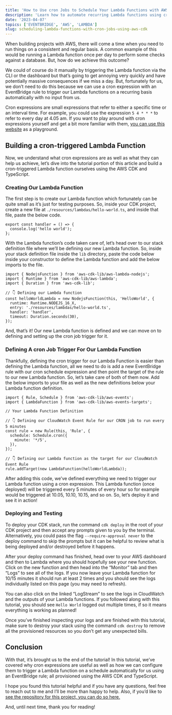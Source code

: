 ```yaml
---
title: 'How to Use cron Jobs to Schedule Your Lambda Functions with AWS CDK'
description: 'Learn how to automate recurring Lambda functions using cron expressions and EventBridge rules with the AWS CDK and TypeScript.'
date: '2023-04-07'
topics: ['EVENTBRIDGE', 'AWS', 'LAMBDA']
slug: scheduling-lambda-functions-with-cron-jobs-using-aws-cdk
---
```


When building projects with AWS, there will come a time when you need to run things on a consistent and regular basis. A common example of this would be running a Lambda function once per day to perform some checks against a database. But, how do we achieve this outcome?

We could of course do it manually by triggering the Lambda function via the CLI or the dashboard but that’s going to get annoying very quickly and have potentially massive consequences if we miss a day. But, fortunately for us, we don’t need to do this because we can use a cron expression with an EventBridge rule to trigger our Lambda functions on a recurring basis automatically with no input from us.

Cron expressions are small expressions that refer to either a specific time or an interval time. For example, you could use the expression `5 4 * * *` to refer to every day at 4.05 am. If you want to play around with cron expressions yourself and get a bit more familiar with them, [you can use this website](https://crontab.guru/) as a playground.

## Building a cron-triggered Lambda Function

Now, we understand what cron expressions are as well as what they can help us achieve, let’s dive into the tutorial portion of this article and build a cron-triggered Lambda function ourselves using the AWS CDK and TypeScript.

### Creating Our Lambda Function

The first step is to create our Lambda function which fortunately can be quite small as it’s just for testing purposes. So, inside your CDK project, create a new file at `./resources/lambdas/hello-world.ts`, and inside that file, paste the below code.

```ts:[]:resources/lambdas/hello-world.ts:TYPESCRIPT
export const handler = () => {
  console.log('hello world');
};
```

With the Lambda function’s code taken care of, let’s head over to our stack definition file where we’ll be defining our new Lambda function. So, inside your stack definition file inside the `lib` directory, paste the code below inside your constructor to define the Lambda function and add the below imports to the file.

```ts:[]:lib/stack.ts:TYPESCRIPT
import { NodejsFunction } from 'aws-cdk-lib/aws-lambda-nodejs';
import { Runtime } from 'aws-cdk-lib/aws-lambda';
import { Duration } from 'aws-cdk-lib';

// 👇 Defining our Lambda function
const helloWorldLambda = new NodejsFunction(this, 'HelloWorld', {
  runtime: Runtime.NODEJS_16_X,
  entry: './resources/lambdas/hello-world.ts',
  handler: 'handler',
  timeout: Duration.seconds(30),
});
```

And, that’s it! Our new Lambda function is defined and we can move on to defining and setting up the cron job trigger for it.

### Defining A cron Job Trigger For Our Lambda Function

Thankfully, defining the cron trigger for our Lambda Function is easier than defining the Lambda function, all we need to do is add a new EventBridge rule with our cron schedule expression and then point the target of the rule to our new Lambda function. So, let’s take care of both of them now. Add the below imports to your file as well as the new definitions below your Lambda function definition.

```ts:[]:lib/stack.ts:TYPESCRIPT
import { Rule, Schedule } from 'aws-cdk-lib/aws-events';
import { LambdaFunction } from 'aws-cdk-lib/aws-events-targets';

// Your Lambda Function Definition

// 👇 Defining our CloudWatch Event Rule for our CRON job to run every 5 minutes
const rule = new Rule(this, 'Rule', {
  schedule: Schedule.cron({
    minute: '*/5',
  }),
});

// 👇 Defining our Lambda function as the target for our CloudWatch Event Rule
rule.addTarget(new LambdaFunction(helloWorldLambda));
```

After adding this code, we’ve defined everything we need to trigger our Lambda function using a cron expression. This Lambda function (once deployed) will be triggered every 5 minutes of every hour so for example would be triggered at 10.05, 10.10, 10.15, and so on. So, let’s deploy it and see it in action!

### Deploying and Testing

To deploy your CDK stack, run the command `cdk deploy` in the root of your CDK project and then accept any prompts given to you by the terminal. Alternatively, you could pass the flag `--require-approval never` to the deploy command to skip the prompts but it can be helpful to review what is being deployed and/or destroyed before it happens.

After your deploy command has finished, head over to your AWS dashboard and then to Lambda where you should hopefully see your new function. Click on the new function and then head into the “Monitor” tab and then “Logs” to see all of the logs. If you now leave your Lambda function for 10/15 minutes it should run at least 2 times and you should see the logs individually listed on this page (you may need to refresh).

You can also click on the linked “LogStream” to see the logs in CloudWatch and the outputs of your Lambda functions. If you followed along with this tutorial, you should see `Hello World` logged out multiple times, if so it means everything is working as planned!

Once you’ve finished inspecting your logs and are finished with this tutorial, make sure to destroy your stack using the command `cdk destroy` to remove all the provisioned resources so you don’t get any unexpected bills.

## Conclusion

With that, it’s brought us to the end of the tutorial! In this tutorial, we’ve covered why cron expressions are useful as well as how we can configure them to trigger a Lambda function on a schedule automatically for us using an EventBridge rule; all provisioned using the AWS CDK and TypeScript.

I hope you found this tutorial helpful and if you have any questions, feel free to reach out to me and I’ll be more than happy to help. Also, if you’d like to [see the repository for this project, you can do so here.](https://github.com/conermurphy/cdk-tutorials/tree/main/lambda-cron-job-trigger)

And, until next time, thank you for reading!
